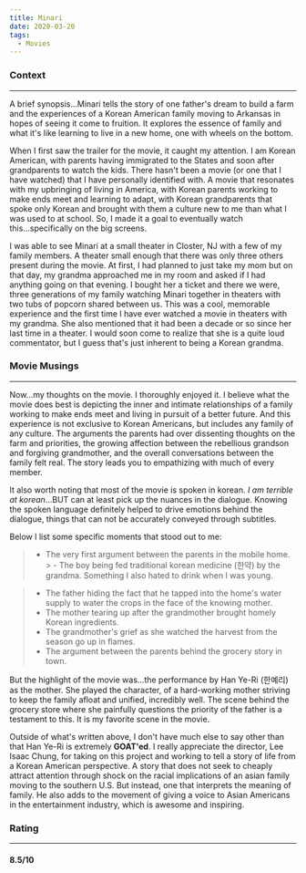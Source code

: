 ```yaml
---
title: Minari
date: 2020-03-20
tags:
  - Movies
---
```



<S3ImageDiv bucket="minari" name="minari-banner.png" />

### Context

---

A brief synopsis...Minari tells the story of one father's dream to build a farm and the experiences
of a Korean American family moving to Arkansas in hopes of seeing it come to fruition. It explores
the essence of family and what it's like learning to live in a new home, one with wheels on the
bottom.

When I first saw the trailer for the movie, it caught my attention. I am Korean American, with 
parents having immigrated to the States and soon after grandparents to watch the kids. There
hasn't been a movie (or one that I have watched) that I have personally identified with. A movie
that resonates with my upbringing of living in America, with Korean parents working to make ends
meet and learning to adapt, with Korean grandparents that spoke only Korean and brought with them a
culture new to me than what I was used to at school. So, I made it a goal to eventually watch
this...specifically on the big screens.

I was able to see Minari at a small theater in Closter, NJ with a few of my family members. A
theater small enough that there was only three others present during the movie. At first, I had
planned to just take my mom but on that day, my grandma approached me in my room and asked if I had
anything going on that evening. I bought her a ticket and there we were, three generations of my
family watching Minari together in theaters with two tubs of popcorn shared between us. This was a
cool, memorable experience and the first time I have ever watched a movie in theaters with my
grandma. She also mentioned that it had been a decade or so since her last time in a theater. I
would soon come to realize that she is a quite loud commentator, but I guess that's just inherent to
being a Korean grandma.

### Movie Musings

---

Now...my thoughts on the movie. I thoroughly enjoyed it. I believe what the movie does best is
depicting the inner and intimate relationships of a family working to make ends meet and living in
pursuit of a better future. And this experience is not exclusive to Korean Americans, but includes
any family of any culture. The arguments the parents had over dissenting thoughts on the farm and
priorities, the growing affection between the rebellious grandson and forgiving grandmother, and the
overall conversations between the family felt real. The story leads you to empathizing with much of
every member.

<S3ImageDiv bucket="minari" name="family.jpg" />

It also worth noting that most of the movie is spoken in korean. _I am terrible at korean_...BUT can
at least pick up the nuances in the dialogue. Knowing the spoken language definitely helped to drive
emotions behind the dialogue, things that can not be accurately conveyed through subtitles.

Below I list some specific moments that stood out to me:

> - The very first argument between the parents in the mobile home. > - The boy being fed
traditional korean medicine (한약) by the grandma. Something I also hated to drink when I was young.

<S3ImageDiv bucket="minari" name="hanyak.jpg" />

> - The father hiding the fact that he tapped into the home's water supply to water the crops in the
face of the knowing mother. 
> - The mother tearing up after the grandmother brought homely Korean
ingredients. 
> - The grandmother's grief as she watched the harvest from the season go up in flames.
> - The argument between the parents behind the grocery story in town.

But the highlight of the movie was...the performance by Han Ye-Ri (한예리) as the mother. She played
the character, of a hard-working mother striving to keep the family afloat and unified, incredibly
well. The scene behind the grocery store where she painfully questions the priority of the father is
a testament to this. It is my favorite scene in the movie.

<S3ImageDiv bucket="minari" name="hanyeri.jpg" />

Outside of what's written above, I don't have much else to say other than that Han Ye-Ri is
extremely **GOAT'ed**. I really appreciate the director, Lee Isaac Chung, for taking on this project
and working to tell a story of life from a Korean American perspective. A story that does not seek
to cheaply attract attention through shock on the racial implications of an asian family moving to
the southern U.S. But instead, one that interprets the meaning of family. He also adds to the
movement of giving a voice to Asian Americans in the entertainment industry, which is awesome and
inspiring.

### Rating

---

#### 8.5/10
